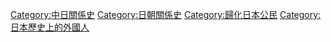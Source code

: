 {{catmore}}
[[Category:中日關係史|Category:中日關係史]]
[[Category:日朝關係史|Category:日朝關係史]]
[[Category:歸化日本公民|Category:歸化日本公民]]
[[Category:日本歷史上的外國人|Category:日本歷史上的外國人]]